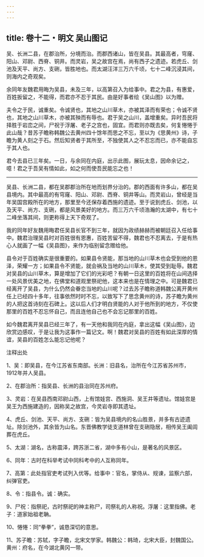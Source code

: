 ```yaml
---
---
---
```

title: 卷十二・明文 吴山图记
---

吴、长洲二县，在郡治所，分境而治。而郡西诸山，皆在吴县。其最高者，穹窿、阳山、邓尉、西脊、铜井。而灵岩，吴之故宫在焉，尚有西子之遗迹。若虎丘、剑池及天平、尚方、支硎，皆胜地也。而太湖汪洋三万六千顷，七十二峰沉浸其间，则海内之奇观矣。

余同年友魏君用晦为吴县，未及三年，以高第召入为给事中。君之为县，有惠爱，百姓扳留之，不能得，而君亦不忍于其民。由是好事者绘《吴山图》以为赠。

夫令之于民，诚重矣。令诚贤也，其地之山川草木，亦被其泽而有荣也；令诚不贤也，其地之山川草木，亦被其殃而有辱也。君于吴之山川，盖增重矣。异时吾民将择胜于岩峦之间，尸祝于浮屠、老子之宫也，固宜。而君则亦既去矣，何复惓惓于此山哉？昔苏子瞻称韩魏公去黄州四十馀年而思之不忘，至以为《思黄州》诗，子瞻为黄人刻之于石。然后知贤者于其所至，不独使其人之不忍忘而已，亦不能自忘于其人也。

君今去县已三年矣。一日，与余同在内庭，出示此图，展玩太息，因命余记之，噫！君之于吾吴有情如此，如之何而使吾民能忘之也！

----------------

吴县、长洲二县，都在吴郡郡治所在地而划界分治的。郡的西面有许多山，都在吴县境内。其中最高的有穹窿、阳山、邓尉、西脊、铜井等山。而灵岩山，曾经是当年吴国宫殿所在的地方，那里至今还保存着西施的遗迹。至于说到虎丘、剑池，以及天平、尚方、支硎，都是风景美好的地方。而三万六千顷浩瀚的太湖中，有七十二峰坐落其间，则更称得上天下奇观了。

我的同年好友魏用晦君任吴县长官不到三年，就因为政绩赫赫而被朝廷召入任给事中。魏君治理吴县时对百姓很有恩惠，百姓苦留不得，魏君也不忍离去，于是有热心人就画了一幅《吴县图》，来作为临别留念赠给他。

县令对于百姓确实是很重要的。如果县令贤能，那当地的山川草木也会受到他的恩泽，荣耀一方；如果县令不贤能，就会祸及当地的山川草木，使其受到耻辱。魏君对吴县的山川草木，算是增加了它们的光彩吧？有朝一日这里的百姓将在山间选择一处风景优美之地，在佛堂和道观里祭祀他，这本来也是在情理之中。可是魏君已经离开了吴县，为什么仍然会眷恋当地的山川呢？过去苏子瞻称道韩魏公离开黄州任上已经四十多年，往事依然时时不忘，以致写下了思念黄州的诗，苏子瞻为黄州的人把这首诗刻在石碑上。这以后人们才明白贤能的人对于他所到的地方，不仅使那里的百姓不忍忘怀自己，而且连他自己也不会忘记那里的百姓。

如今魏君离开吴县已经三年了，有一天他和我同在内庭，拿出这幅《吴山图》，边欣赏边感叹，于是让我为这事作一篇记文。啊！魏君对吴县的百姓有如此深厚的情谊，吴县的百姓怎么能忘记他呢？

注释出处

1、吴：即吴县，在今江苏省东南部。长洲：旧县名，治所在今江苏省苏州市，1912年并人吴县。

2、在郡治所：指吴县、长洲的县治同在苏州府。

3、灵岩：在吴县西南邓尉山西，上有馆娃宫、西施洞、吴王井等遗址。馆娃宫是吴王为西施建造的，因称吴之故宫，今灵岩寺即其遗址。

4、虎丘、剑池、天平、尚方、支硎：皆为吴县境内的名山胜景，并多有古迹遗址。除剑池外，其余皆为山名。东晋佛教学徒支道林曾在支硎隐居，相传吴王阖闾葬在虎丘。

5、太湖：湖名，古称震泽，跨苏浙二省，湖中多有小山，是著名的风景区。

6、同年：古时在科举考试中同科考中的人互称同年。

7、高第：此处指官吏考试列入优等。给事中：官名，掌侍从、规谏，监察六部，纠弹官吏。

8、令：指县令。诚：确实。

9、尸祝：指祭祀，古时祭祀的神主称尸，司祭礼的人称祝。浮屠：这里指佛。老子：道家始祖老聃。

10、惓惓：同“拳拳”，诚恳深切的意思。

11、苏子瞻：苏轼，字子瞻，北宋文学家。韩魏公：韩琦，北宋大臣，封魏国公。黄州：府名，在今湖北黄冈一带。


